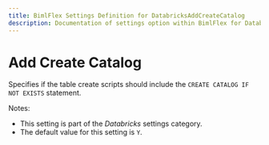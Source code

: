 ---
title: BimlFlex Settings Definition for DatabricksAddCreateCatalog
description: Documentation of settings option within BimlFlex for DatabricksAddCreateCatalog
---
<head>
  <meta name="varigenceProduct" content="BimlFlex"></meta>
  <meta name="varigenceArticleType" content="Reference"></meta>
</head>


# Add Create Catalog

Specifies if the table create scripts should include the `CREATE CATALOG IF NOT EXISTS` statement.

Notes:

* This setting is part of the *Databricks* settings category.
* The default value for this setting is `Y`.
